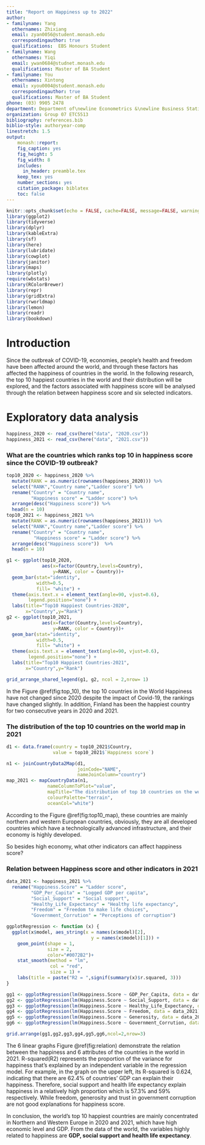 ```yaml
---
title: "Report on Happiness up to 2022"
author:
- familyname: Yang 
  othernames: Zhixiang
  email: zyan0056@student.monash.edu
  correspondingauthor: true
  qualifications:  EBS Honours Student
- familyname: Wang
  othernames: Yiqi
  email: ywan0684@studnet.monash.edu
  qualifications: Master of BA Student
- familyname: You
  othernames: Xintong
  email: xyou0004@student.monash.edu
  correspondingauthor: true
  qualifications: Master of BA Student
phone: (03) 9905 2478
department: Department of\newline Econometrics &\newline Business Statistics
organization: Group 07 ETC5513
bibliography: references.bib
biblio-style: authoryear-comp
linestretch: 1.5
output:
    monash::report:
    fig_caption: yes
    fig_height: 5
    fig_width: 8
    includes:
      in_header: preamble.tex
    keep_tex: yes
    number_sections: yes
    citation_package: biblatex
    toc: false
---
```

```r
knitr::opts_chunk$set(echo = FALSE, cache=FALSE, message=FALSE, warning=FALSE,fig.path = "Figures/")
library(ggplot2)
library(tidyverse)
library(dplyr)
library(kableExtra)
library(sf)
library(here)
library(lubridate)
library(cowplot)
library(janitor)
library(maps)
library(plotly)
require(wbstats)
library(RColorBrewer)
library(repr)
library(gridExtra)
library(rworldmap) 
library(lemon)
library(readr)
library(bookdown)
```

# Introduction

Since the outbreak of COVID-19, economies, people's health and freedom have been affected around the world, and through these factors has affected the happiness of countries in the world. In the following research, the top 10 happiest countries in the world and their distribution will be explored, and the factors associated with happiness score will be analysed through the relation between happiness score and six selected indicators.

# Exploratory data analysis

```r
happiness_2020 <- read_csv(here("data", "2020.csv"))
happiness_2021 <- read_csv(here("data", "2021.csv"))
```

### What are the countries which ranks top 10 in happiness score since the COVID-19 outbreak?
```r
top10_2020 <- happiness_2020 %>%
  mutate(RANK = as.numeric(rownames(happiness_2020))) %>%
  select("RANK","Country name","Ladder score") %>%
  rename("Country" = "Country name",
         "Happiness score" = "Ladder score") %>%
  arrange(desc("Happiness score")) %>%
  head(n = 10)
top10_2021 <- happiness_2021 %>% 
  mutate(RANK = as.numeric(rownames(happiness_2021))) %>%
  select("RANK","Country name","Ladder score") %>% 
  rename("Country" = "Country name",
          "Happiness score" = "Ladder score") %>%
  arrange(desc("Happiness score"))  %>%
  head(n = 10)

g1 <- ggplot(top10_2020,
             aes(x=factor(Country,levels=Country),
                 y=RANK, color = Country))+
  geom_bar(stat="identity",
           width=0.5,
           fill= "white") +
  theme(axis.text.x = element_text(angle=90, vjust=0.6),
        legend.position="none") + 
  labs(title="Top10 Happiest Countries-2020",
       x="Country",y="Rank")
g2 <- ggplot(top10_2021,
             aes(x=factor(Country,levels=Country),
                 y=RANK, color = Country))+
  geom_bar(stat="identity",
           width=0.5,
           fill= "white") +  
  theme(axis.text.x = element_text(angle=90, vjust=0.6),
        legend.position="none") + 
  labs(title="Top10 Happiest Countries-2021",
       x="Country",y="Rank")

grid_arrange_shared_legend(g1, g2, ncol = 2,nrow= 1)
```

In the Figure \@ref(fig:top_10), the top 10 countries in the World Happiness have not changed since 2020 despite the impact of Covid-19, the rankings have changed slightly.
In addition, Finland has been the happiest country for two consecutive years in 2020 and 2021.

### The distribution of the top 10 countries on the world map in 2021
```r
d1 <- data.frame(country = top10_2021$Country,
                 value = top10_2021$`Happiness score`)

n1 <- joinCountryData2Map(d1, 
                          joinCode="NAME", 
                          nameJoinColumn="country")
map_2021 <- mapCountryData(n1, 
               nameColumnToPlot="value", 
               mapTitle="The distribution of top 10 countries on the world map in 2021",
               colourPalette="terrain",
               oceanCol="white")
```

According to the Figure \@ref(fig:top10_map), these countries are mainly northern and western European countries, obviously, they are all developed countries which have a technologically advanced infrastructure, and their economy is highly developed.  

So besides high economy, what other indicators can affect happiness score?

### Relation between Happiness score and other indicators in 2021
```r
data_2021 <- happiness_2021 %>%
  rename("Happiness.Score" = "Ladder score",
         "GDP_Per_Capita" = "Logged GDP per capita",
         "Social_Support" = "Social support",
         "Healthy_Life_Expectancy" = "Healthy life expectancy",
         "Freedom" = "Freedom to make life choices",
         "Government_Corrution" = "Perceptions of corruption")

ggplotRegression <- function (x) {
  ggplot(x$model, aes_string(x = names(x$model)[2], 
                               y = names(x$model)[1])) +
    geom_point(shape = 1,
               size = 2,
               color="#0072B2")+
    stat_smooth(method = "lm", 
                col = "red",
                size = 1) +
    labs(title = paste("R2 = ",signif(summary(x)$r.squared, 3)))
}

gg1 <- ggplotRegression(lm(Happiness.Score ~ GDP_Per_Capita, data = data_2021))
gg2 <- ggplotRegression(lm(Happiness.Score ~ Social_Support, data = data_2021))
gg3 <- ggplotRegression(lm(Happiness.Score ~ Healthy_Life_Expectancy, data = data_2021))
gg4 <- ggplotRegression(lm(Happiness.Score ~ Freedom, data = data_2021))
gg5 <- ggplotRegression(lm(Happiness.Score ~ Generosity, data = data_2021))
gg6 <- ggplotRegression(lm(Happiness.Score ~ Government_Corrution, data = data_2021))

grid.arrange(gg1,gg2,gg3,gg4,gg5,gg6,ncol=2,nrow=3)
```
The 6 linear graphs Figure \@ref(fig:relation) demonstrate the relation between the happiness and 6 attributes of the countries in the world in 2021. R-squared(R2) represents the proportion of the variance for happiness that’s explained by an independent variable in the regression model. For example, in the graph on the upper left, its R-squared is 0.624, indicating that there are 62.4% of countries' GDP can explain their happiness.
Therefore, social support and health life expectancy explain happiness in a relatively high proportion which is 57.3% and 59% respectively. While freedom, generosity and trust in government corruption are not good explanations for happiness score.

In conclusion, the world's top 10 happiest countries are mainly concentrated in Northern and Western Europe in 2020 and 2021, which have high economic level and GDP. From the data of the world, the variables highly related to happiness are **GDP, social support and health life expectancy**.



